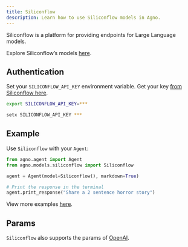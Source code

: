 ```yaml
---
title: Siliconflow
description: Learn how to use Siliconflow models in Agno.
---
```


Siliconflow is a platform for providing endpoints for Large Language models.

Explore Siliconflow’s models [here](https://siliconflow.ai/models).

## Authentication

Set your `SILICONFLOW_API_KEY` environment variable. Get your key [from Siliconflow here](https://siliconflow.ai).

<CodeGroup>

```bash Mac
export SILICONFLOW_API_KEY=***
```

```bash Windows
setx SILICONFLOW_API_KEY ***
```

</CodeGroup>

## Example

Use `Siliconflow` with your `Agent`:

<CodeGroup>

```python agent.py
from agno.agent import Agent
from agno.models.siliconflow import Siliconflow

agent = Agent(model=Siliconflow(), markdown=True)

# Print the response in the terminal
agent.print_response("Share a 2 sentence horror story")

```

</CodeGroup>

<Note> View more examples [here](/examples/models/siliconflow/basic). </Note>

## Params

<Snippet file="model-siliconflow-params.mdx" />

`Siliconflow` also supports the params of [OpenAI](/reference/models/openai).
